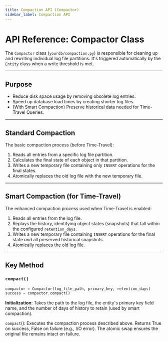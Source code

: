 ```yaml
---
title: Compaction API (Compactor)
sidebar_label: Compaction API
---
```


# API Reference: Compactor Class

The `Compactor` class (`yourdb/compaction.py`) is responsible for cleaning up and rewriting individual log file partitions. It's triggered automatically by the `Entity` class when a write threshold is met.

---

## Purpose

* Reduce disk space usage by removing obsolete log entries.
* Speed up database load times by creating shorter log files.
* (With Smart Compaction) Preserve historical data needed for Time-Travel Queries.

---
## Standard Compaction

The basic compaction process (before Time-Travel):

1.  Reads all entries from a specific log file partition.
2.  Calculates the final state of each object in that partition.
3.  Writes a new temporary file containing only `INSERT` operations for the final states.
4.  Atomically replaces the old log file with the new temporary file.

---
## Smart Compaction (for Time-Travel)

The enhanced compaction process used when Time-Travel is enabled:

1.  Reads all entries from the log file.
2.  Replays the history, identifying object states (snapshots) that fall within the configured `retention_days`.
3.  Writes a new temporary file containing `INSERT` operations for the final state *and* all preserved historical snapshots.
4.  Atomically replaces the old log file.

---
## Key Method

### `compact()`

```python
compactor = Compactor(log_file_path, primary_key, retention_days)
success = compactor.compact()
```

**Initialization**: Takes the path to the log file, the entity's primary key field name, and the number of days of history to retain (used by smart compaction).

`compact`(): Executes the compaction process described above. Returns True on success, False on failure (e.g., I/O error). The atomic swap ensures the original file remains intact on failure.
